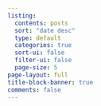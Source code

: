 ```yaml
---
listing:
  contents: posts
  sort: "date desc"
  type: default
  categories: true
  sort-ui: false
  filter-ui: false
  page-size: 5
page-layout: full
title-block-banner: true
comments: false
---
```

